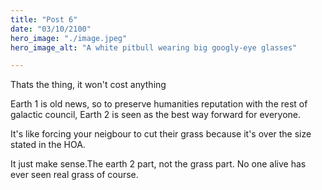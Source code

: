 ```yaml
---
title: "Post 6"
date: "03/10/2100"
hero_image: "./image.jpeg"
hero_image_alt: "A white pitbull wearing big googly-eye glasses"

---
```


Thats the thing, it won't cost anything

Earth 1 is old news, so to preserve humanities reputation with the rest of galactic council, Earth 2 is seen as the best way forward for everyone.

It's like forcing your neigbour to cut their grass because it's over the size stated in the HOA.

It just make sense.The earth 2 part, not the grass part. No one alive has ever seen real grass of course.
